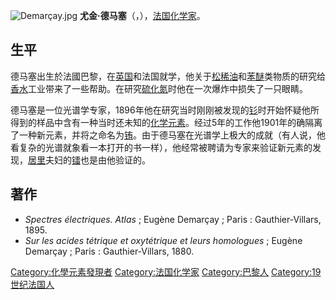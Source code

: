 [[File:Demarçay.jpg|thumb]]
'''尤金·德马塞'''（{{lang-fr|'''Eugène-Anatole Demarçay'''}}，{{bd|1852年|1月1日|1904年|12月|catIdx=Demarçay}}），[[法国|法国]][[化学家|化学家]]。

==生平==
德马塞出生於法國巴黎，在[[英国|英国]]和法国就学，他关于[[松稀油|松稀油]]和[[苯醚|苯醚]]类物质的研究给[[香水|香水]]工业带来了一些帮助。在研究[[硫化氮|硫化氮]]时他在一次爆炸中损失了一只眼睛。

德马塞是一位光谱学专家，1896年他在研究当时刚刚被发现的[[钐|钐]]时开始怀疑他所得到的样品中含有一种当时还未知的[[化学元素|化学元素]]。经过5年的工作他1901年的确隔离了一种新元素，并将之命名为[[铕|铕]]。由于德马塞在光谱学上极大的成就（有人说，他看复杂的光谱就象看一本打开的书一样），他经常被聘请为专家来验证新元素的发现，[[居里|居里]]夫妇的[[镭|镭]]也是由他验证的。

==著作==
*''Spectres électriques. Atlas'' ; Eugène Demarçay ; Paris : Gauthier-Villars, 1895. {{OCLC|54317437}}
*''Sur les acides tétrique et oxytétrique et leurs homologues'' ; Eugène Demarçay ; Paris : Gauthier-Villars, 1880. {{OCLC|25644291}}

{{Authority control}}
{{DEFAULTSORT:Demarçay, Eugène Anatole }}
[[Category:化學元素發現者|Category:化學元素發現者]]
[[Category:法国化学家|Category:法国化学家]]
[[Category:巴黎人|Category:巴黎人]]
[[Category:19世纪法国人|Category:19世纪法国人]]